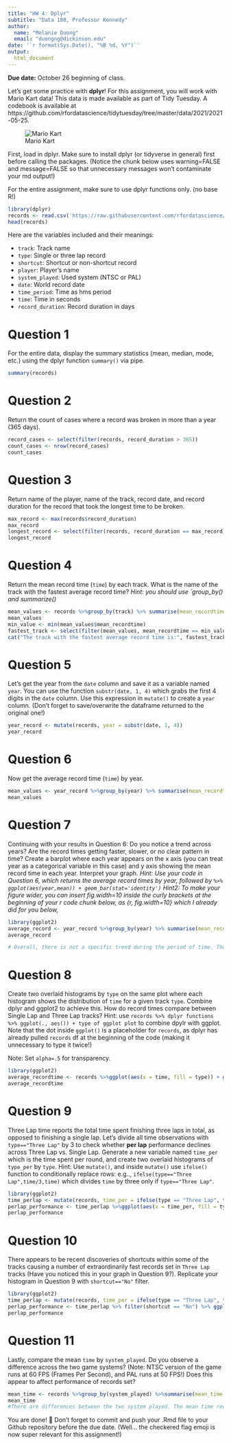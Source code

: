 ```yaml
---
title: "HW 4: Dplyr"
subtitle: "Data 180, Professor Kennedy"
author: 
  name: "Melanie Duong"
  email: "duongng@dickinson.edu"
date: '`r format(Sys.Date(), "%B %d, %Y")`'
output: 
  html_document
---
```


**Due date:** October 26 beginning of class.

Let's get some practice with **dplyr**! For this assignment, you will work with Mario Kart data! This data is made available as part of Tidy Tuesday. A codebook is available at https://github.com/rfordatascience/tidytuesday/tree/master/data/2021/2021-05-25.

![Mario Kart](https://camo.githubusercontent.com/248411ba0d52bb38f1dccd3f74ed9d5a37f56aa95dbfb92518768b020959576c/68747470733a2f2f692e696e73696465722e636f6d2f356337643361313932363238393833663866373137623166)

First, load in dplyr. Make sure to install dplyr (or tidyverse in general) first before calling the packages. (Notice the chunk below uses warning=FALSE and message=FALSE so that unnecessary messages won't contaminate your md output!)

For the entire assignment, make sure to use dplyr functions only. (no base R!)

```r
library(dplyr)
records <- read.csv('https://raw.githubusercontent.com/rfordatascience/tidytuesday/master/data/2021/2021-05-25/records.csv')
head(records)
```

Here are the variables included and their meanings:

- `track`: </t>Track name <br>
- `type`: </t>Single or three lap record  <br>
- `shortcut`: </t>Shortcut or non-shortcut record  <br>
- `player`: </t>Player’s name  <br>
- `system_played`: </t>Used system (NTSC or PAL)<br>
- `date`: </t>World record date  <br>
- `time_period`: </t>Time as hms period  <br>
- `time`: </t>Time in seconds  <br>
- `record_duration`: </t>Record duration in days  <br>


# Question 1
For the entire data, display the summary statistics (mean, median, mode, etc.) using the dplyr function `summary()` via pipe.

```r
summary(records)
```
# Question 2
Return the count of cases where a record was broken in more than a year (365 days).

```r
record_cases <- select(filter(records, record_duration > 365))
count_cases <- nrow(record_cases)
count_cases
```
# Question 3
Return name of the player, name of the track, record date, and record duration for the record that took the longest time to be broken.

```r
max_record <- max(records$record_duration)
max_record
longest_record <- select(filter(records, record_duration == max_record), track, player, date, record_duration)
longest_record 
```

# Question 4
Return the mean record time (`time`) by each track. What is the name of the track with the fastest average record time? *Hint: you should use `group_by() and summarize()*

```r
mean_values <- records %>%group_by(track) %>% summarise(mean_recordtime = mean(time))
mean_values
min_value <- min(mean_values$mean_recordtime)
fastest_track <- select(filter(mean_values, mean_recordtime == min_value), track)
cat("The track with the fastest average record time is:", fastest_track$track)
```
# Question 5
Let's get the year from the `date` column and save it as a variable named `year`. You can use the function `substr(date, 1, 4)` which grabs the first 4 digits in the `date` column. Use this expression in `mutate()` to create a `year` column. (Don't forget to save/overwrite the dataframe returned to the original one!)

```r
year_record <- mutate(records, year = substr(date, 1, 4))
year_record
```

# Question 6
Now get the average record time (`time`) by year.

```r
mean_values <- year_record %>%group_by(year) %>% summarise(mean_recordtime = mean(time))
mean_values
```
# Question 7
Continuing with your results in Question 6: Do you notice a trend across years? Are the record times getting faster, slower, or no clear pattern in time? Create a barplot where each year appears on the x axis (you can treat year as a categorical variable in this case) and y axis showing the mean record time in each year. Interpret your graph. *Hint: Use your code in Question 6, which returns the average record times by year, followed by ` %>% ggplot(aes(year,mean)) + geom_bar(stat='identity')` Hint2: To make your figure wider, you can insert fig.width=10 inside the curly brackets at the beginning of your r code chunk below, as {r, fig.width=10} which I already did for you below,*

```r
library(ggplot2)
average_record <- year_record %>%group_by(year) %>% summarise(mean_recordtime = mean(time)) %>%ggplot(aes(year, mean_recordtime, fill = year)) + geom_bar(stat = 'identity') + labs(title =  "Average Record Time by Year", x = "Year", y = "Average time record")
average_record

# Overall, there is not a specific trend during the period of time. The record times fluctuated, hit the bottom in 2007 and reached the peak 10 years later. 

```

# Question 8
Create two overlaid histograms by `type` on the same plot where each histogram shows the distribution of `time` for a given track `type`. Combine dplyr and ggplot2 to achieve this. How do record times compare between Single Lap and Three Lap tracks? Hint: use `records %>% dplyr functions %>% ggplot(., aes()) + type of ggplot plot` to combine dpylr with ggplot. Note that the dot inside `ggplot()` is a placeholder for `records`, as dplyr has already pulled `records` df at the beginning of the code (making it unnecessary to type it twice!)

Note: Set `alpha=.5` for transparency.

```r
library(ggplot2)
average_recordtime <- records %>%ggplot(aes(x = time, fill = type)) + geom_histogram(alpha = .5, bins = 30) + labs(title = "Distribution of Record Time by Track Type", x = "Record Time", y = "Frequency")
average_recordtime
```

# Question 9
Three Lap time reports the total time spent finishing three laps in total, as opposed to finishing a single lap. Let's divide all time observations with `type=="Three Lap"` by 3 to check whether **per lap** performance declines across Three Lap vs. Single Lap. Generate a new variable named `time_per` which is the time spent per round, and create two overlaid histograms of `type_per` by `type`. Hint: Use `mutate()`, and inside `mutate()` use `ifelse()` function to conditionally replace rows: e.g.., `ifelse(type=="Three Lap",time/3,time)` which divides `time` by three only if `type=="Three Lap"`.

```r
library(ggplot2)
time_perlap <- mutate(records, time_per = ifelse(type == "Three Lap", time / 3, time))
perlap_performance <- time_perlap %>%ggplot(aes(x = time_per, fill = type)) + geom_histogram(position = "identity", alpha = .5, bins = 30) + labs(title = "Distribution of Record Time per Type", x = "Record Time per Lap", y = "Frequency")
perlap_performance

```
# Question 10
There appears to be recent discoveries of shortcuts within some of the tracks causing a number of extraordinarily fast records set in `Three Lap` tracks (Have you noticed this in your graph in Question 9?). Replicate your histogram in Question 9 with `shortcut=="No"` filter.

```r
library(ggplot2)
time_perlap <- mutate(records, time_per = ifelse(type == "Three Lap", time / 3, time))
perlap_performance <- time_perlap %>% filter(shortcut == "No") %>% ggplot(aes(x = time_per, fill = type)) + geom_histogram(position = "identity", alpha = .5, bins = 30) + labs(title = "Distribution of Record Time per Type", x = "Record Time per Lap", y = "Frequency")
perlap_performance
```

# Question 11
Lastly, compare the mean `time` by `system_played`. Do you observe a difference across the two game systems? (Note: NTSC version of the game runs at 60 FPS (Frames Per Second), and PAL runs at 50 FPS!) Does this appear to affect performance of records set?

```r
mean_time <- records %>%group_by(system_played) %>%summarise(mean_time = mean(time))
mean_time
#There are differences between the two system played. The mean time record of NTSC is around 79.9 while that of PAL is approximately 95.2. Therefore, it might affect performance of records set.
```

You are done! 🏁 Don't forget to commit and push your .Rmd file to your Github repository before the due date. (Well... the checkered flag emoji is now super relevant for this assignment!)


